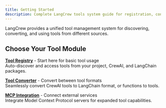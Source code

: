 ```yaml
---
title: Getting Started
description: Complete LangCrew tools system guide for registration, conversion, and management
---
```



LangCrew provides a unified tool management system for discovering, converting, and using tools from different sources.

## Choose Your Tool Module

**[Tool Registry](/guides/tools/tool-registry)** - Start here for basic tool usage  
Auto-discover and access tools from your project, CrewAI, and LangChain packages.

**[Tool Converter](/guides/tools/tool-converter)** - Convert between tool formats  
Seamlessly convert CrewAI tools to LangChain format, or functions to tools.

**[MCP Integration](/guides/tools/tool-mcp)** - Connect external services  
Integrate Model Context Protocol servers for expanded tool capabilities.

